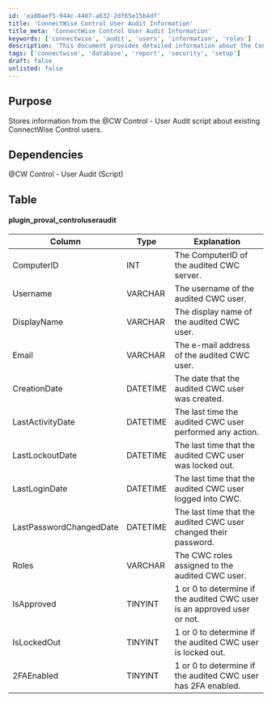 ```yaml
---
id: 'ea80aef5-944c-4407-a632-2df65e15b4df'
title: 'ConnectWise Control User Audit Information'
title_meta: 'ConnectWise Control User Audit Information'
keywords: ['connectwise', 'audit', 'users', 'information', 'roles']
description: 'This document provides detailed information about the ConnectWise Control User Audit script, including its purpose, dependencies, and the structure of the data it stores regarding existing ConnectWise Control users.'
tags: ['connectwise', 'database', 'report', 'security', 'setup']
draft: false
unlisted: false
---
```

## Purpose

Stores information from the @CW Control - User Audit script about existing ConnectWise Control users.

## Dependencies

@CW Control - User Audit (Script)

## Table

#### plugin_proval_controluseraudit

| Column                     | Type      | Explanation                                                                |
|---------------------------|-----------|----------------------------------------------------------------------------|
| ComputerID                | INT       | The ComputerID of the audited CWC server.                                 |
| Username                   | VARCHAR   | The username of the audited CWC user.                                     |
| DisplayName               | VARCHAR   | The display name of the audited CWC user.                                 |
| Email                     | VARCHAR   | The e-mail address of the audited CWC user.                               |
| CreationDate              | DATETIME  | The date that the audited CWC user was created.                           |
| LastActivityDate          | DATETIME  | The last time the audited CWC user performed any action.                  |
| LastLockoutDate           | DATETIME  | The last time that the audited CWC user was locked out.                   |
| LastLoginDate             | DATETIME  | The last time that the audited CWC user logged into CWC.                  |
| LastPasswordChangedDate    | DATETIME  | The last time that the audited CWC user changed their password.           |
| Roles                     | VARCHAR   | The CWC roles assigned to the audited CWC user.                           |
| IsApproved                | TINYINT   | 1 or 0 to determine if the audited CWC user is an approved user or not.  |
| IsLockedOut               | TINYINT   | 1 or 0 to determine if the audited CWC user is locked out.                |
| 2FAEnabled                | TINYINT   | 1 or 0 to determine if the audited CWC user has 2FA enabled.             |











